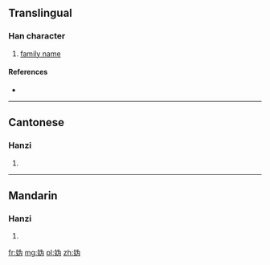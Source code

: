 {{also|媯|嬀}}
==Translingual==

===Han character===
{{Han char|rn=38|rad=女|as=04|sn=7|four=|canj=女戈大尸 (VIKS), X女戈大尸 (XVIKS)|ids=⿰[[女]][[为]]}}

# [[family name]]

====References====
* {{Han ref|kx=0257.101|hdz=21033.060|uh=59AB|ud=22955}}

----

==Cantonese==

===Hanzi===
{{yue-hanzi|jyut=[[gwai1]|y=gwai1}}

# {{defn|lang=yue|sort=女04}}

----

==Mandarin==

===Hanzi===
{{cmn-hanzi|tra=[[媯]], [[嬀]]|pin=[[guī]] ([[gui1]]), [[ní]] ([[ni2]])|wg=kuei<sup>1</sup>, ni<sup>2</sup>}}

# {{defn|lang=cmn|sort=女04}}

[[fr:妫]]
[[mg:妫]]
[[pl:妫]]
[[zh:妫]]